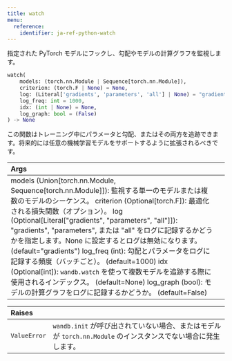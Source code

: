 ---
title: watch
menu:
  reference:
    identifier: ja-ref-python-watch
---

<Card title="View the source code" href="https://www.github.com/wandb/wandb/tree/637bddf198525810add5804059001b1b319d6ad1/wandb/sdk/wandb_run.py#L2801-L2836" icon="github"/>

指定された PyTorch モデルにフックし、勾配やモデルの計算グラフを監視します。

```python
watch(
    models: (torch.nn.Module | Sequence[torch.nn.Module]),
    criterion: (torch.F | None) = None,
    log: (Literal['gradients', 'parameters', 'all'] | None) = "gradients",
    log_freq: int = 1000,
    idx: (int | None) = None,
    log_graph: bool = (False)
) -> None
```

この関数はトレーニング中にパラメータと勾配、またはその両方を追跡できます。将来的には任意の機械学習モデルをサポートするように拡張されるべきです。

| Args |  |
| :--- | :--- |
|  models (Union[torch.nn.Module, Sequence[torch.nn.Module]]): 監視する単一のモデルまたは複数のモデルのシーケンス。 criterion (Optional[torch.F]): 最適化される損失関数（オプション）。 log (Optional[Literal["gradients", "parameters", "all"]]): "gradients", "parameters", または "all" をログに記録するかどうかを指定します。None に設定するとログは無効になります。 (default="gradients") log_freq (int): 勾配とパラメータをログに記録する頻度（バッチごと）。 (default=1000) idx (Optional[int]): `wandb.watch` を使って複数モデルを追跡する際に使用されるインデックス。 (default=None) log_graph (bool): モデルの計算グラフをログに記録するかどうか。 (default=False) |

| Raises |  |
| :--- | :--- |
|  `ValueError` |  `wandb.init` が呼び出されていない場合、またはモデルが `torch.nn.Module` のインスタンスでない場合に発生します。 |
